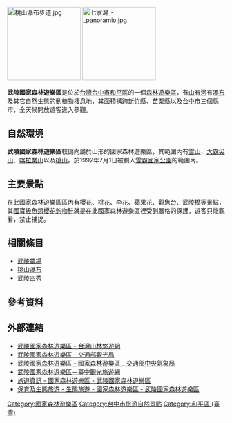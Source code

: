 {{Unreferenced|time=2021-06-03T06:09:31+00:00}}
{{Infobox forest
| name               = 武陵國家森林遊樂區
| native_name        = Wuling National Forest Recreation Area
| native_lang        = 
| photo              = 武陵國家森林遊樂區 Wuling National Forest Recreation Area - panoramio.jpg
| photo_caption      = 
| photo_width        = 220px
| map                = 
| map_caption        = 
| map_width          = 220px
| coordinates        = {{coord|24|24|13.4|N|121|18|14.3|E|type:forest_region:TW|display=inline,title}}
| location           = [[台灣|台灣]][[臺中市|台中市]][[和平區_(台灣)|和平區]]平等村武陵路3-1號
| elevation          = 1,800-3,884 m
| area               = 
| max_area           = 
| date_max_area      = 
| status             = 
| established        = 
| visitation         = 
| visitation_year    = 
| events             = 
| authority          = 
| website            = 
| ecosystem          = 
| classification_WWF = 
| classification_EPA = 
| classification_CEC = 
| disturbance        = 
| forest_cover       = 
| species            = 
| indicator_plants   = 
| lesser_flora       = 
| fauna              = 
}}
[[File:桃山瀑布步道.jpg|170px]]
[[File:七家灣_-_panoramio.jpg|170px]]

'''武陵國家森林遊樂區'''是位於[[台灣|台灣]][[臺中市|台中市]][[和平區_(台灣)|和平區]]的一個[[森林遊樂區|森林遊樂區]]，有[[山|山]]有[[河|河]]有[[瀑布|瀑布]]及其它自然生態的動植物棲息地，其面積橫跨[[新竹縣|新竹縣]]、[[苗栗縣|苗栗縣]]以及[[臺中市|台中市]]三個縣市，全天候開放遊客進入參觀。

== 自然環境 ==
'''武陵國家森林遊樂區'''較偏向屬於山形的國家森林遊樂區，其範圍內有[[雪山_(台灣)|雪山]]、[[大霸尖山|大霸尖山]]、[[喀拉業山|喀拉業山]]以及[[桃山_(臺灣)|桃山]]。於1992年7月1日被劃入[[雪霸國家公園|雪霸國家公園]]的範圍內。

== 主要景點 ==
在此國家森林遊樂區區內有[[櫻花|櫻花]]、[[桃花|桃花]]、李花、蘋果花、觀魚台、[[武陵橋（武陵農場）|武陵橋]]等景點，其[[臺灣保育物種列表#淡水魚類|國寶級魚類]][[櫻花鉤吻鮭|櫻花鉤吻鮭]]就是在此國家森林遊樂區裡受到嚴格的保護，遊客只能觀看，禁止捕捉。

== 相關條目 ==
*[[武陵農場|武陵農場]]
*[[桃山瀑布|桃山瀑布]]
*[[台灣百岳#四秀|武陵四秀]]

== 參考資料 ==

== 外部連結 ==
*[https://recreation.forest.gov.tw/Forest/RA?typ=0&typ_id=0300001 武陵國家森林遊樂區 - 台灣山林悠遊網] {{Wayback|url=https://recreation.forest.gov.tw/Forest/RA?typ=0&typ_id=0300001 |date=20210309185633 }}
*[https://www.taiwan.net.tw/m1.aspx?sNo=0001112&id=9653 武陵國家森林遊樂區 - 交通部觀光局] {{Wayback|url=https://www.taiwan.net.tw/m1.aspx?sNo=0001112&id=9653 |date=20210309185651 }}
*[https://www.cwb.gov.tw/V8/C/L/NatForest/NatForest.html?PID=E038 武陵國家森林遊樂區 - 國家森林遊樂區 _ 交通部中央氣象局]
*[https://travel.taichung.gov.tw/zh-tw/Attractions/Intro/395/武陵國家森林遊樂區 武陵國家森林遊樂區－臺中觀光旅遊網]
*[https://www.forest.gov.tw/0000187 旅遊資訊 - 國家森林遊樂區 - 武陵國家森林遊樂區]
*[https://dongshih.forest.gov.tw/0000162 保育及生態旅遊 - 生態旅遊 - 國家森林遊樂區 - 武陵國家森林遊樂區]

{{台灣森林遊樂區列表}}

[[Category:國家森林遊樂區|Category:國家森林遊樂區]]
[[Category:台中市旅遊自然景點|Category:台中市旅遊自然景點]]
[[Category:和平區_(臺灣)|Category:和平區 (臺灣)]]